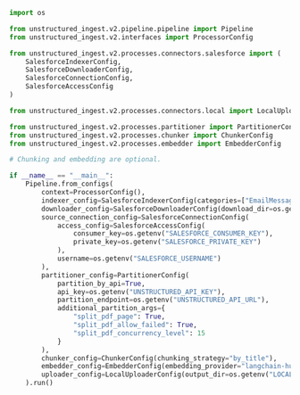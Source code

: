```python Python Ingest v2
import os

from unstructured_ingest.v2.pipeline.pipeline import Pipeline
from unstructured_ingest.v2.interfaces import ProcessorConfig

from unstructured_ingest.v2.processes.connectors.salesforce import (
    SalesforceIndexerConfig,
    SalesforceDownloaderConfig,
    SalesforceConnectionConfig,
    SalesforceAccessConfig
)

from unstructured_ingest.v2.processes.connectors.local import LocalUploaderConfig

from unstructured_ingest.v2.processes.partitioner import PartitionerConfig
from unstructured_ingest.v2.processes.chunker import ChunkerConfig
from unstructured_ingest.v2.processes.embedder import EmbedderConfig

# Chunking and embedding are optional.

if __name__ == "__main__":
    Pipeline.from_configs(
        context=ProcessorConfig(),
        indexer_config=SalesforceIndexerConfig(categories=["EmailMessage", "Account", "Lead", "Case", "Campaign"]),
        downloader_config=SalesforceDownloaderConfig(download_dir=os.getenv("LOCAL_FILE_DOWNLOAD_DIR")),
        source_connection_config=SalesforceConnectionConfig(
            access_config=SalesforceAccessConfig(
                consumer_key=os.getenv("SALESFORCE_CONSUMER_KEY"),
                private_key=os.getenv("SALESFORCE_PRIVATE_KEY")
            ),
            username=os.getenv("SALESFORCE_USERNAME")
        ),
        partitioner_config=PartitionerConfig(
            partition_by_api=True,
            api_key=os.getenv("UNSTRUCTURED_API_KEY"),
            partition_endpoint=os.getenv("UNSTRUCTURED_API_URL"),
            additional_partition_args={
                "split_pdf_page": True,
                "split_pdf_allow_failed": True,
                "split_pdf_concurrency_level": 15
            }
        ),
        chunker_config=ChunkerConfig(chunking_strategy="by_title"),
        embedder_config=EmbedderConfig(embedding_provider="langchain-huggingface"),
        uploader_config=LocalUploaderConfig(output_dir=os.getenv("LOCAL_FILE_OUTPUT_DIR"))
    ).run()
```